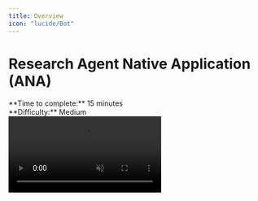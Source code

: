 ```yaml
---
title: Overview
icon: "lucide/Bot"
---
```


# Research Agent Native Application (ANA)

<div>
  <div>**Time to complete:** 15 minutes</div>
  <div>**Difficulty:** Medium</div>
</div>

<video src="https://cdn.copilotkit.ai/docs/copilotkit/images/coagents/tutorials/research-ana/final-results.mp4" className="rounded-lg shadow-xl" loop playsInline controls autoPlay muted />

<div className="flex flex-row gap-2">
  <Button size="lg" asChild className="flex gap-2 items-center">
    <Link href="https://github.com/CopilotKit/open-research-ANA" className="no-underline" target="_blank">
      <FaGithub className="w-6 h-6 mr-2" />
      <span>View on GitHub</span>
    </Link>
  </Button>

  <Button size="lg" asChild className="flex gap-2 items-center">
    <Link href="https://open-research-ana.vercel.app/" className="no-underline" target="_blank">
      <PiMonitor className="w-6 h-6 mr-2" />
      <span>View live app</span>
    </Link>
  </Button>
</div>

<br />

## What you'll learn

In this tutorial, we'll build a Research Agent Native Application (ANA) using CopilotKit. Starting with a basic application, we'll add agent capabilities step by step.

You'll learn:
- 🎯 Core principles of agent native applications
- 🔄 How LangGraph helps structure LLM behavior
- 🧱 Building blocks of a Copilot Agent (CoAgent)
- 🛠️ Creating interactive agent experiences with CopilotKit

## Let's get started!
Next, we'll set up the project and install dependencies.